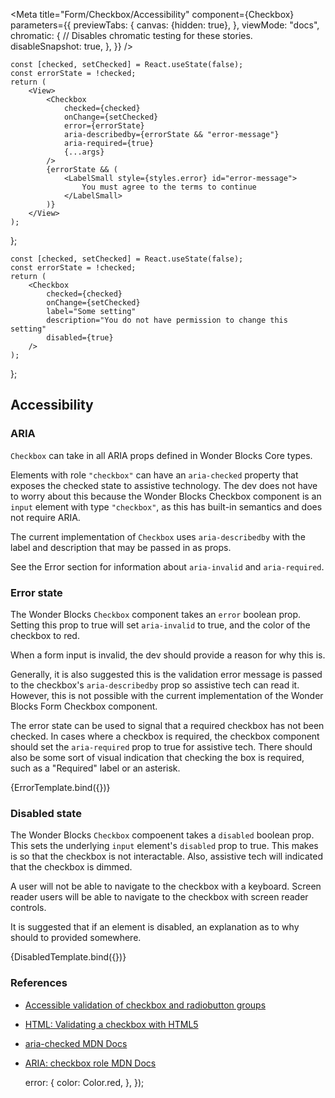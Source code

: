 

<Meta
    title="Form/Checkbox/Accessibility"
    component={Checkbox}
    parameters={{
        previewTabs: {
            canvas: {hidden: true},
        },
        viewMode: "docs",
        chromatic: {
            // Disables chromatic testing for these stories.
            disableSnapshot: true,
        },
    }}
/>

    const [checked, setChecked] = React.useState(false);
    const errorState = !checked;
    return (
        <View>
            <Checkbox
                checked={checked}
                onChange={setChecked}
                error={errorState}
                aria-describedby={errorState && "error-message"}
                aria-required={true}
                {...args}
            />
            {errorState && (
                <LabelSmall style={styles.error} id="error-message">
                    You must agree to the terms to continue
                </LabelSmall>
            )}
        </View>
    );
};

    const [checked, setChecked] = React.useState(false);
    const errorState = !checked;
    return (
        <Checkbox
            checked={checked}
            onChange={setChecked}
            label="Some setting"
            description="You do not have permission to change this setting"
            disabled={true}
        />
    );
};

## Accessibility

### ARIA

`Checkbox` can take in all ARIA props defined in Wonder Blocks Core types.

Elements with role `"checkbox"` can have an `aria-checked` property that
exposes the checked state to assistive technology. The dev does not have
to worry about this because the Wonder Blocks Checkbox component is an
`input` element with type `"checkbox"`, as this has built-in semantics and
does not require ARIA.

The current implementation of `Checkbox` uses `aria-describedby` with the
label and description that may be passed in as props.

See the Error section for information about `aria-invalid` and
`aria-required`.

### Error state

The Wonder Blocks `Checkbox` component takes an `error` boolean prop. Setting
this prop to true will set `aria-invalid` to true, and the color of the
checkbox to red.

When a form input is invalid, the dev should provide a reason for why
this is.

Generally, it is also suggested this is the validation error message is
passed to the checkbox's `aria-describedby` prop so assistive tech can
read it. However, this is not possible with the current implementation of
the Wonder Blocks Form Checkbox component.

The error state can be used to signal that a required checkbox has not been
checked. In cases where a checkbox is required, the checkbox component should
set the `aria-required` prop to true for assistive tech.
There should also be some sort of visual indication that checking
the box is required, such as a "Required" label or an asterisk.

<Canvas>
    <Story
        name="Error state"
        args={{
            label: "I accept the terms and conditions",
        }}
    >
        {ErrorTemplate.bind({})}
    </Story>
</Canvas>

### Disabled state

The Wonder Blocks `Checkbox` compoenent takes a `disabled` boolean prop.
This sets the underlying `input` element's `disabled` prop to true.
This makes is so that the checkbox is not interactable. Also, assistive
tech will indicated that the checkbox is dimmed.

A user will not be able to navigate to the checkbox with a keyboard.
Screen reader users will be able to navigate to the checkbox with
screen reader controls.

It is suggested that if an element is disabled, an explanation as to why
should to provided somewhere.

<Canvas>
    <Story name="Disabled state">{DisabledTemplate.bind({})}</Story>
</Canvas>

### References

-   [Accessible validation of checkbox and radiobutton groups](https://blog.tenon.io/accessible-validation-of-checkbox-and-radiobutton-groups/)
-   [HTML: Validating a checkbox with HTML5](https://www.the-art-of-web.com/html/html5-checkbox-required/#example1)
-   [aria-checked MDN Docs](https://developer.mozilla.org/en-US/docs/Web/Accessibility/ARIA/Attributes/aria-checked)
-   [ARIA: checkbox role MDN Docs](https://developer.mozilla.org/en-US/docs/Web/Accessibility/ARIA/Roles/checkbox_role)

    error: {
        color: Color.red,
    },
});
